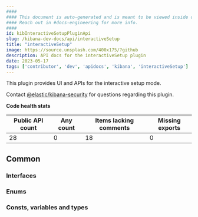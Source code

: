```yaml
---
####
#### This document is auto-generated and is meant to be viewed inside our experimental, new docs system.
#### Reach out in #docs-engineering for more info.
####
id: kibInteractiveSetupPluginApi
slug: /kibana-dev-docs/api/interactiveSetup
title: "interactiveSetup"
image: https://source.unsplash.com/400x175/?github
description: API docs for the interactiveSetup plugin
date: 2023-05-17
tags: ['contributor', 'dev', 'apidocs', 'kibana', 'interactiveSetup']
---
```


This plugin provides UI and APIs for the interactive setup mode.

Contact [@elastic/kibana-security](https://github.com/orgs/elastic/teams/kibana-security) for questions regarding this plugin.

**Code health stats**

| Public API count  | Any count | Items lacking comments | Missing exports |
|-------------------|-----------|------------------------|-----------------|
| 28 | 0 | 18 | 0 |

## Common

### Interfaces
<DocDefinitionList data={interactiveSetupObj.common.interfaces}/>

### Enums
<DocDefinitionList data={interactiveSetupObj.common.enums}/>

### Consts, variables and types
<DocDefinitionList data={interactiveSetupObj.common.misc}/>

